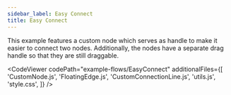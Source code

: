 ```yaml
---
sidebar_label: Easy Connect
title: Easy Connect
---
```



<ExampleLayout>
This example features a custom node which serves as handle to make it easier to connect two nodes. Additionally, the nodes have a separate drag handle so that they are still draggable.

<CodeViewer
  codePath="example-flows/EasyConnect"
  additionalFiles={[
    'CustomNode.js',
    'FloatingEdge.js',
    'CustomConnectionLine.js',
    'utils.js',
    'style.css',
  ]}
/>
</ExampleLayout>
